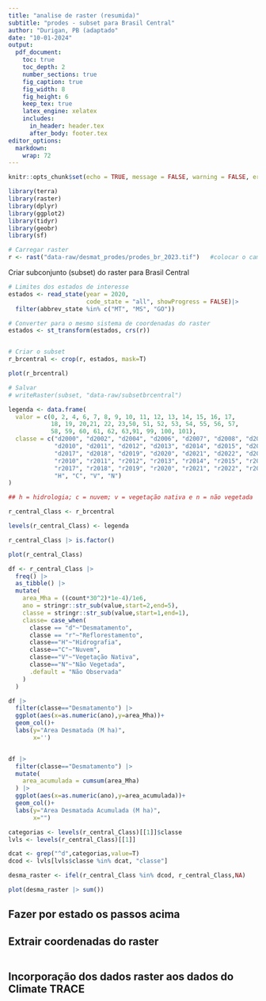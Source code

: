```yaml
---
title: "analise de raster (resumida)"
subtitle: "prodes - subset para Brasil Central"
author: "Durigan, PB (adaptado"
date: "10-01-2024"
output: 
  pdf_document:
    toc: true
    toc_depth: 2
    number_sections: true
    fig_caption: true
    fig_width: 8
    fig_height: 6
    keep_tex: true
    latex_engine: xelatex
    includes:
      in_header: header.tex
      after_body: footer.tex
editor_options: 
  markdown: 
    wrap: 72
---
```


```r
knitr::opts_chunk$set(echo = TRUE, message = FALSE, warning = FALSE, error = FALSE)
```

```r
library(terra)
library(raster)
library(dplyr)
library(ggplot2)
library(tidyr)
library(geobr)
library(sf)

# Carregar raster
r <- rast("data-raw/desmat_prodes/prodes_br_2023.tif")   #colocar o caminho do arquivo raster
```

Criar subconjunto (subset) do raster para Brasil Central

```r
# Limites dos estados de interesse
estados <- read_state(year = 2020, 
                      code_state = "all", showProgress = FALSE)|> 
  filter(abbrev_state %in% c("MT", "MS", "GO"))

# Converter para o mesmo sistema de coordenadas do raster
estados <- st_transform(estados, crs(r))


# Criar o subset
r_brcentral <- crop(r, estados, mask=T)

plot(r_brcentral)

# Salvar
# writeRaster(subset, "data-raw/subsetbrcentral")
```


```r
legenda <- data.frame(
  valor = c(0, 2, 4, 6, 7, 8, 9, 10, 11, 12, 13, 14, 15, 16, 17, 
            18, 19, 20,21, 22, 23,50, 51, 52, 53, 54, 55, 56, 57, 
            58, 59, 60, 61, 62, 63,91, 99, 100, 101),
  classe = c("d2000", "d2002", "d2004", "d2006", "d2007", "d2008", "d2009",
             "d2010", "d2011", "d2012", "d2013", "d2014", "d2015", "d2016",
             "d2017", "d2018", "d2019", "d2020", "d2021", "d2022", "d2023",
             "r2010", "r2011", "r2012", "r2013", "r2014", "r2015", "r2016",
             "r2017", "r2018", "r2019", "r2020", "r2021", "r2022", "r2023",
             "H", "C", "V", "N")
)

## h = hidrologia; c = nuvem; v = vegetação nativa e n = não vegetada

r_central_Class <- r_brcentral

levels(r_central_Class) <- legenda

r_central_Class |> is.factor()

```

```r
plot(r_central_Class)
```


```r
df <- r_central_Class |> 
  freq() |> 
  as_tibble() |> 
  mutate(
    area_Mha = ((count*30^2)*1e-4)/1e6,
    ano = stringr::str_sub(value,start=2,end=5),
    classe = stringr::str_sub(value,start=1,end=1),
    classe= case_when(
      classe == "d"~"Desmatamento",
      classe == "r"~"Reflorestamento",
      classe=="H"~"Hidrografia",
      classe=="C"~"Nuvem",
      classe=="V"~"Vegetação Nativa",
      classe=="N"~"Não Vegetada",
      .default = "Não Observada"
    )
  )

```


```r
df |> 
  filter(classe=="Desmatamento") |> 
  ggplot(aes(x=as.numeric(ano),y=area_Mha))+
  geom_col()+
  labs(y="Area Desmatada (M ha)",
       x='')


df |> 
  filter(classe=="Desmatamento") |> 
  mutate(
    area_acumulada = cumsum(area_Mha)
  ) |> 
  ggplot(aes(x=as.numeric(ano),y=area_acumulada))+
  geom_col()+
  labs(y="Area Desmatada Acumulada (M ha)",
       x="")
```

```r
categorias <- levels(r_central_Class)[[1]]$classe
lvls <- levels(r_central_Class)[[1]]

dcat <- grep("^d",categorias,value=T)
dcod <- lvls[lvls$classe %in% dcat, "classe"]

desma_raster <- ifel(r_central_Class %in% dcod, r_central_Class,NA)
```


```r
plot(desma_raster |> sum())
```

## Fazer por estado os passos acima

## Extrair coordenadas do raster

```r

```

## Incorporação dos dados raster aos dados do Climate TRACE

```r

```

